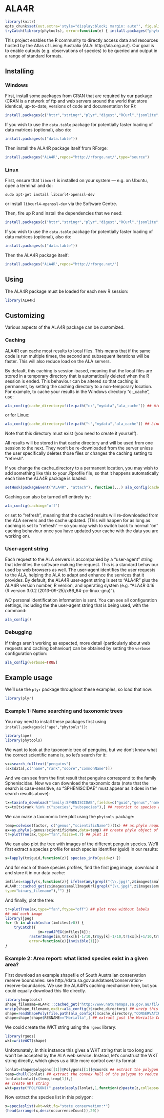 <!--
%\VignetteEngine{knitr::knitr}
%\VignetteIndexEntry{ALA4R}
-->

# ALA4R

```r
library(knitr)
opts_chunk$set(out.extra='style="display:block; margin: auto"', fig.align="center")
tryCatch(library(phytools), error=function(e) { install.packages("phytools",repos="http://cran.us.r-project.org") }) ## needed to ensure phytools is installed on rforge
```


This project enables the R community to directly access data and resources hosted by the Atlas of Living Australia (ALA: http://ala.org.au/). Our goal is to enable outputs (e.g. observations of species) to be queried and output in a range of standard formats.

## Installing

### Windows

First, install some packages from CRAN that are required by our package (CRAN is a network of ftp and web servers around the world that store identical, up-to-date, versions of code and documentation for R):
```r
install.packages(c("httr","stringr","plyr","digest","RCurl","jsonlite","assertthat","sp","knitr"))
```

If you wish to use the `data.table` package for potentially faster loading of data matrices (optional), also do:
```r
install.packages(c("data.table"))
```

Then install the ALA4R package itself from RForge:
```r
install.packages("ALA4R",repos="http://rforge.net/",type="source")
```

### Linux

First, ensure that `libcurl` is installed on your system --- e.g. on Ubuntu, open a terminal and do:
```
sudo apt-get install libcurl4-openssl-dev
```

or install `libcurl4-openssl-dev` via the Software Centre.

Then, fire up R and install the dependencies that we need:
```r
install.packages(c("httr","stringr","plyr","digest","RCurl","jsonlite","assertthat","sp","knitr"))
```

If you wish to use the `data.table` package for potentially faster loading of data matrices (optional), also do:
```r
install.packages(c("data.table"))
```

Then the ALA4R package itself:
```r
install.packages("ALA4R",repos="http://rforge.net/")
```



## Using

The ALA4R package must be loaded for each new R session:

```r
library(ALA4R)
```

## Customizing

Various aspects of the ALA4R package can be customized.

### Caching
ALA4R can cache most results to local files. This means that if the same code is run multiple times, the second and subsequent iterations will be faster. This will also reduce load on the ALA servers.

By default, this caching is session-based, meaning that the local files are stored in a temporary directory that is automatically deleted when the R session is ended. This behaviour can be altered so that caching is permanent, by setting the caching directory to a non-temporary location. For example, to cache your results in the Windows directory "c:\mydata\ala_cache", use:

```r
ala_config(cache_directory=file.path("c:","mydata","ala_cache")) ## Windows
```

or for Linux:

```r
ala_config(cache_directory=file.path("~","mydata","ala_cache")) ## Linux
```

Note that this directory must exist (you need to create it yourself).


All results will be stored in that cache directory and will be used from one session to the next. They won't be re-downloaded from the server unless the user specifically deletes those files or changes the caching setting to "refresh".

If you change the cache_directory to a permanent location, you may wish to add something like this to your .Rprofile file, so that it happens automatically each time the ALA4R package is loaded:

```r
setHook(packageEvent("ALA4R", "attach"), function(...) ala_config(cache_directory=file.path("~","mydata","ala_cache")))
```

Caching can also be turned off entirely by:

```r
ala_config(caching="off")
```

or set to "refresh", meaning that the cached results will re-downloaded from the ALA servers and the cache updated. (This will happen for as long as caching is set to "refresh" --- so you may wish to switch back to normal "on" caching behaviour once you have updated your cache with the data you are working on).

### User-agent string
Each request to the ALA servers is accompanied by a "user-agent" string that identifies the software making the request. This is a standard behaviour used by web browsers as well. The user-agent identifies the user requests to the ALA, helping the ALA to adapt and enhance the services that it provides. By default, the ALA4R user-agent string is set to "ALA4R" plus the ALA4R version number, R version, and operating system (e.g. "ALA4R 0.16 (R version 3.0.2 (2013-09-25)/x86_64-pc-linux-gnu)"). 

*NO* personal identification information is sent. You can see all configuration settings, including the the user-agent string that is being used, with the command:

```r
ala_config()
```

### Debugging
If things aren't working as expected, more detail (particularly about web requests and caching behaviour) can be obtained by setting the `verbose` configuration option:

```r
ala_config(verbose=TRUE)
```


## Example usage

We'll use the `plyr` package throughout these examples, so load that now:
```r
library(plyr) 
```

### Example 1: Name searching and taxonomic trees

You may need to install these packages first using `install.packages(c("ape","phytools"))`:

```r
library(ape)
library(phytools)
```

We want to look at the taxonomic tree of penguins, but we don't know what the correct scientific name is, so let's search for it:

```r
sx=search_fulltext("penguins")
(sx$data[,c("name","rank","score","commonName")])
```
And we can see from the first result that penguins correspond to the family Spheniscidae. Now we can download the taxonomic data (note that the search is case-sensitive, so "SPHENISCIDAE" must appear as it does in the search results above):

```r
tx=taxinfo_download("family:SPHENISCIDAE",fields=c("guid","genus","nameComplete","rank")) ## download data
tx=tx[tx$rank %in% c("species","subspecies"),] ## restrict to species and subspecies
```

We can make a taxonomic tree plot using the `phytools` package:
```r
temp=colwise(factor, c("genus","scientificName"))(tx) ## as.phylo requires the taxonomic columns to be factors
ax=as.phylo(~genus/scientificName,data=temp) ## create phylo object of Scientific.Name nested within Genus
tr=plotTree(ax,type="fan",fsize=0.7) ## plot it
```

We can also plot the tree with images of the different penguin species. We'll first extract a species profile for each species identifier (guid) in our results:

```r
s=lapply(tx$guid,function(z){ species_info(guid=z) })
```
And for each of those species profiles, find the first jpeg image, download it and store it in our data cache:

```r
imfiles=sapply(s,function(z){ ifelse(any(grepl("(\\.jpg)",z$images$smallImageUrl,ignore.case=TRUE)),
ALA4R:::cached_get(z$images$smallImageUrl[grepl("(\\.jpg)",z$images$smallImageUrl,ignore.case=TRUE)][1],
type="binary_filename"),"") })
```

And finally, plot the tree:
```r
tr=plotTree(ax,type="fan",ftype="off") ## plot tree without labels
## add each image
library(jpeg)
for (k in which(nchar(imfiles)>0)) {
    tryCatch({ 
    	       im=readJPEG(imfiles[k]); 
	       rasterImage(im,tr$xx[k]-1/10,tr$yy[k]-1/10,tr$xx[k]+1/10,tr$yy[k]+1/10) },
	       error=function(e){invisible(1)})
}
```

### Example 2: Area report: what listed species exist in a given area?

First download an example shapefile of South Australian conservation reserve boundaries: see http://data.sa.gov.au/dataset/conservation-reserve-boundaries. We use the ALA4R's caching mechanism here, but you could equally download this file directly.

```r
library(maptools)
shape_filename=ALA4R:::cached_get("http://www.naturemaps.sa.gov.au/files/CONSERVATION_Npwsa_Reserves_shp.zip",type="binary_filename")
unzip(shape_filename,exdir=ala_config()$cache_directory) ## unzip this file
shape=readShapePoly(file.path(ala_config()$cache_directory,"CONSERVATION_NpwsaReserves.shp"))
shape=shape[shape$RESNAME=="Morialta",] ## extract just the Morialta Conservation Park polygon
```

We could create the WKT string using the `rgeos` library:
```r
library(rgeos)
wkt=writeWKT(shape)
```

Unfortunately, in this instance this gives a WKT string that is too long and won't be accepted by the ALA web service. Instead, let's construct the WKT string directly, which gives us a little more control over its format:
```r
lonlat=shape@polygons[[1]]@Polygons[[1]]@coords ## extract the polygon coordinates
temp=chull(lonlat) ## extract the convex hull of the polygon to reduce the length of the WKT string
lonlat=lonlat[c(temp,temp[1]),] 
## create WKT string
wkt=paste("POLYGON((",paste(apply(lonlat,1,function(z)paste(z,collapse=" ")),collapse=","),"))",sep="")
```

Now extract the species list in this polygon:
```r
x=specieslist(wkt=wkt,fq="state_conservation:*")
(head(arrange(x,desc(occurrenceCount)),20))
```

